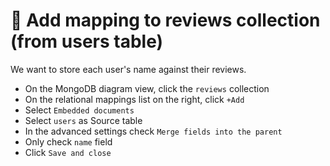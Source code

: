
# 👐 Add mapping to reviews collection (from users table)

We want to store each user's name against their reviews.

- On the MongoDB diagram view, click the `reviews` collection
- On the relational mappings list on the right, click `+Add`
- Select `Embedded documents`
- Select `users` as Source table
- In the advanced settings check `Merge fields into the parent`
- Only check `name` field
- Click `Save and close `


<Screenshot url="https://www.mongodb.com/products/tools/relational-migrator" src="img/200-image-001.png" alt="Screenshot of the connect modal" />

